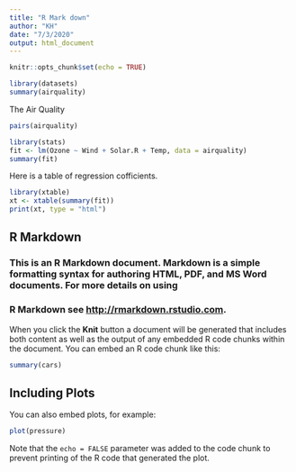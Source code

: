 ```yaml
---
title: "R Mark down"
author: "KH"
date: "7/3/2020"
output: html_document
---
```


```r
knitr::opts_chunk$set(echo = TRUE)
```
```r
library(datasets)
summary(airquality)
```

The Air Quality
```R
pairs(airquality)
```

```r
library(stats)
fit <- lm(Ozone ~ Wind + Solar.R + Temp, data = airquality)
summary(fit)
```

Here is a table of regression cofficients.


```r
library(xtable)
xt <- xtable(summary(fit))
print(xt, type = "html")
```

## R Markdown

### This is an R Markdown document. Markdown is a simple formatting syntax for authoring HTML, PDF, and MS Word documents. For more details on using 
### R Markdown see <http://rmarkdown.rstudio.com>.

When you click the **Knit** button a document will be generated that includes both content as well as the output of any embedded R code chunks within the document. You can embed an R code chunk like this:

```r
summary(cars)
```

## Including Plots

You can also embed plots, for example:

```r
plot(pressure)
```


Note that the `echo = FALSE` parameter was added to the code chunk to prevent printing of the R code that generated the plot.
